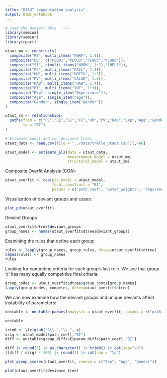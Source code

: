 ```yaml
---
title: "UTAUT segmentation analysis"
output: html_notebook
---
```


```r
# Load the project data  ----
library(semcoa)
library(seminr)
library(rpart)

utaut_mm <- constructs(
  composite("PE", multi_items("PERF", 1:4)),
  composite("EE", c("PEOU1","PEOU3","PEOU5","PEOU6")),
  composite("SI", c(multi_items("NORM", 1:2),"INFL3")),
  composite("FC", multi_items("FACL", 1:4)),
  composite("HM", multi_items("MOTIV", 1:3)),
  composite("PV", multi_items("VALUE", 1:3)),
  composite("HAB", multi_items("HAB", 1:4)),
  composite("BI", multi_items("INT", 1:3)),
  composite("Exp", single_item("Experience")),
  composite("Age", single_item("age")),
  composite("Gender", single_item("gender"))
)

utaut_sm <- relationships(
  paths(from = c("PE","EE","SI","FC","HM","PV","HAB","Exp","Age","Gender"), 
        to = "BI")
)

# Estimate model and run deviance trees
utaut_data <- read.csv(file = "../data/trello_utaut.csv")[,-66]

utaut_model <- estimate_pls(data = utaut_data,
                            measurement_model = utaut_mm,
                            structural_model = utaut_sm)
```

Composite Overfit Analysis (COA):
  
```r
utaut_overfit <- coa(pls_model = utaut_model, 
                     focal_construct = "BI",
                     params = c("path_coef", "outer_weights", "rSquared"))
```

Visualization of deviant groups and cases:
  
  ```r
plot_pd(utaut_overfit)
```
Deviant Groups
```r
utaut_overfit$dtree$deviant_groups
group_names <- names(utaut_overfit$dtree$deviant_groups)
```
Examining the rules that define each group:
  
  ```r
rules <- lapply(group_names, group_rules, dtree=utaut_overfit$dtree)
names(rules) <- group_names
rules
```

Looking for competing criteria for each group's last rule. We see that group 'c' has many equally competitive final criteria:

```r
group_nodes <- utaut_overfit$dtree$group_roots[group_names]
lapply(group_nodes, competes, dtree=utaut_overfit$dtree)
```

We can now examine how the deviant groups and unique deviants affect instability of parameters:

```r
unstable <- unstable_params(analysis = utaut_overfit, params = c("path_coef", "rSquared"))

unstable
```

```r
trim0 <- \(x)gsub("0\\.","\\.", x)
orig <- utaut_model$path_coef[,"BI"]
diff <- unstable$group_diffs$E$param_diffs$path_coef[,"BI"]

diff |> round(3) |> as.character() |> trim0() |> cat(sep="\n")
((diff / orig) * 100) |> round(1) |> cat(sep = "\n")
```

```r
plot_group_scores(utaut_overfit, remove = c("Exp", "Age", "Gender"))
```

```r
plot(utaut_overfit$deviance_tree)
```

